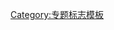 {{WPBannerMeta
|PROJECT = 金属加工
 |BANNER_NAME = Template:WikiProject Metalworking
 |substcheck=<includeonly>{{subst:</includeonly><includeonly>substcheck}}</includeonly>
 |small={{{small|}}}
 |category={{{category|¬}}}
 |listas={{{listas|}}}
|IMAGE_LEFT = Blacksmith anvil hammer.svg

|QUALITY_SCALE       = extended
 |class={{{class|}}}
 |auto={{{auto|}}}
 |importance={{{importance|}}}

|ASSESSMENT_LINK     = 
|COMMENTS            = yes
 |COMMENTS_CAT       = 
 |COMMENTS_FORCE     = yes

}}<noinclude>{{documentation}}[[Category:专题标志模板]]</noinclude>